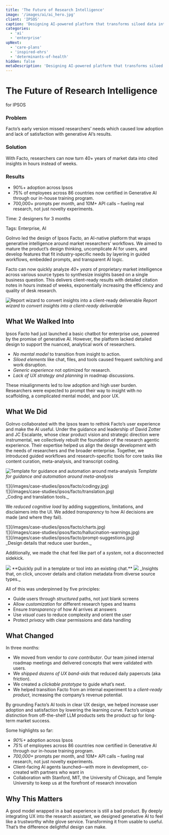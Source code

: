 ```yaml
---
title: 'The Future of Research Intelligence'
image: '/images/ai/ai_hero.jpg'
client: 'IPSOS'
caption: 'Designing AI-powered platform that transforms siloed data into actionable insights using deep research and advanced models.'
categories:
  - 'ai'
  - 'enterprise'
upNext:
  - 'care-plans'
  - 'inspired-ehrs'
  - 'determinants-of-health'
hidden: false
metaDescription: 'Designing AI-powered platform that transforms siloed data into actionable insights using deep research and advanced models.'
---
```



# The Future of Research Intelligence

for IPSOS

### Problem

Facto’s early version missed researchers’ needs which caused low adoption and lack of satisfaction with generative AI’s results.

### Solution

With Facto, researchers can now turn 40+ years of market data into cited insights in hours instead of weeks.

### Results

- 90%+ adoption across Ipsos
- 75% of employees across 86 countries now certified in Generative AI through our in-house training program.
- 700,000+ prompts per month, and 10M+ API calls – fueling real research, not just novelty experiments.


<span class="text--uppercase text--gray text--bold text--spacing text--md">Time:</span> 2 designers for 3 months

<span class="text--uppercase text--gray text--bold text--spacing text--md">Tags:</span> Enterprise, AI

<Divider />

GoInvo led the design of Ipsos Facto, an AI-native platform that wraps generative intelligence around market researchers’ workflows. We aimed to mature the product’s design thinking, uncomplicate AI for users, and develop features that fit industry-specific needs by layering in guided workflows, embedded prompts, and transparent AI logic.

Facto can now quickly analyze *40+ years* of proprietary market intelligence across various source types to synthesize insights based on a single business question. This delivers client-ready results with detailed citation notes in hours instead of weeks, exponentially increasing the efficiency and quality of desk research.

<Divider />

![Report wizard to convert insights into a client-ready deliverable](/images/case-studies/ipsos/facto/report-wizard.jpg)
_Report wizard to convert insights into a client-ready deliverable_

## What We Walked Into

Ipsos Facto had just launched a basic chatbot for enterprise use, powered by the promise of generative AI. However, the platform lacked detailed design to support the nuanced, analytical work of researchers.

- *No mental model* to transition from insight to action.
- *Siloed elements* like chat, files, and tools caused frequent switching and work disruption.
- *Generic experience* not optimized for research.
- *Lack of UX strategy and planning* in roadmap discussions.

These misalignments led to low adoption and high user burden. Researchers were expected to prompt their way to insight with no scaffolding, a complicated mental model, and poor UX.

## What We Did

GoInvo collaborated with the Ipsos team to rethink Facto’s user experience and make the AI useful. Under the guidance and leadership of David Zotter and JC Escalante, whose clear product vision and strategic direction were instrumental, we collectively rebuilt the foundation of the research agentic experience. Their expertise helped us align the design development with the needs of researchers and the broader enterprise. Together, we introduced guided workflows and research-specific tools for core tasks like content curation, meta-analysis, and transcript coding.

![Template for guidance and automation around meta-analysis](/images/case-studies/ipsos/facto/template.jpg)
_Template for guidance and automation around meta-analysis_

<div class="pure-u-lg-1-2">
  ![](/images/case-studies/ipsos/facto/codingy.jpg)
</div>
<div class="pure-u-lg-1-2">
  ![](/images/case-studies/ipsos/facto/translation.jpg)
</div>
_Coding and translation tools._

We *reduced cognitive load* by adding suggestions, limitations, and disclaimers into the UI. We added *transparency* to how AI decisions are made (and where they fail). 

<div class="pure-u-lg-1-3">
  ![](/images/case-studies/ipsos/facto/charts.jpg)
</div>
<div class="pure-u-lg-1-3">
  ![](/images/case-studies/ipsos/facto/hallucination-warnings.jpg)
</div>
<div class="pure-u-lg-1-3">
  ![](/images/case-studies/ipsos/facto/prompt-suggestions.jpg)
</div>
_Design details that reduce user burden._

Additionally, we made the chat feel like part of a *system*, not a disconnected sidekick.

<img src="../assets/images/case-studies/ipsos/facto/templates.gif" />
**Quickly pull in a template or tool into an existing chat.**

<img src="../assets/images/case-studies/ipsos/facto/tools.gif" />
_Insights that, on click, uncover details and citation metadata from diverse source types._

All of this was underpinned by five principles:
- Guide users through *structured* paths, not just blank screens
- Allow *customization* for different research types and teams
- Ensure *transparency* of how AI arrives at answers
- Use *visual cues* to reduce complexity and orient the user
- Protect *privacy* with clear permissions and data handling

## What Changed

In three months:
- We moved from vendor to *core contributor*. Our team joined internal roadmap meetings and delivered concepts that were validated with users. 
- We *shipped dozens of UX band-aids* that reduced daily papercuts (aka friction).
- We created a *clickable prototype* to guide what’s next.
- We helped transition Facto from an internal experiment to a *client-ready product*, increasing the company’s revenue potential.

By grounding Facto’s AI tools in clear UX design, we helped increase user adoption and satisfaction by lowering the learning curve. Facto’s unique distinction from off-the-shelf LLM products sets the product up for long-term market success.

Some highlights so far:
- *90%+* adoption across Ipsos
- *75%* of employees across 86 countries now certified in Generative AI through our in-house training program.
- *700,000+* prompts per month, and 10M+ API calls – fueling real research, not just novelty experiments.
- Client-facing AI agents launched—with more in development, co-created with partners who want in
- Collaboration with Stanford, MIT, the University of Chicago, and Temple University to keep us at the forefront of research innovation

## Why This Matters

A good model wrapped in a bad experience is still a bad product. By deeply integrating UX into the research assistant, we designed generative AI to feel like a trustworthy white glove service. Transforming it from usable to useful. That’s the difference delightful design can make.